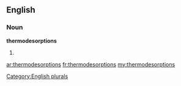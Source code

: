 ==English==

===Noun===
'''thermodesorptions'''

# {{plural of|[[thermodesorption]]}}

[[Category:English plurals]]

[[ar:thermodesorptions]]
[[fr:thermodesorptions]]
[[my:thermodesorptions]]